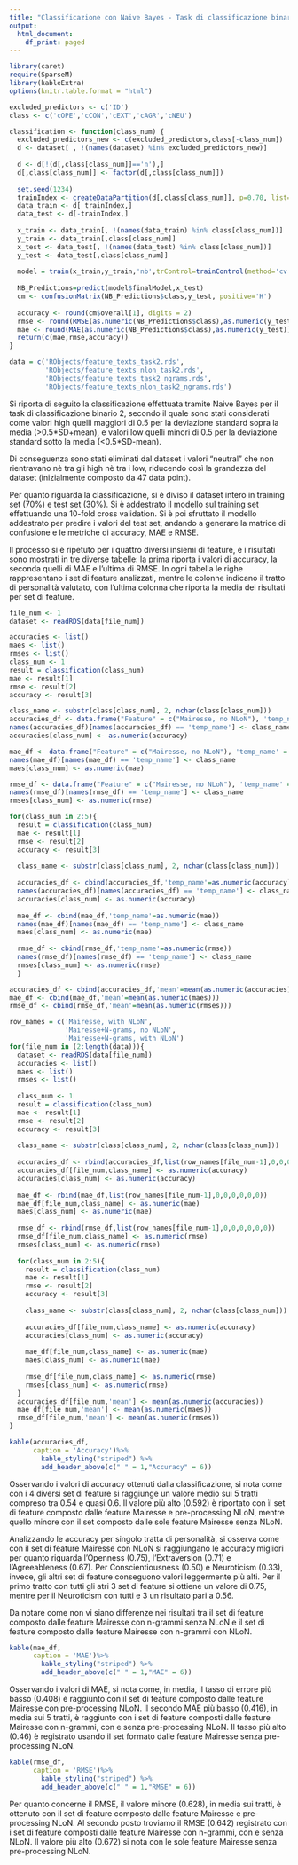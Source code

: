 ```yaml
---
title: "Classificazione con Naive Bayes - Task di classificazione binario 2"
output:
  html_document:
    df_print: paged
---
```

```r
library(caret)
require(SparseM)
library(kableExtra)
options(knitr.table.format = "html")

excluded_predictors <- c('ID')
class <- c('cOPE','cCON','cEXT','cAGR','cNEU')

classification <- function(class_num) {
  excluded_predictors_new <- c(excluded_predictors,class[-class_num])
  d <- dataset[ , !(names(dataset) %in% excluded_predictors_new)]
    
  d <- d[!(d[,class[class_num]]=='n'),]
  d[,class[class_num]] <- factor(d[,class[class_num]])
  
  set.seed(1234)
  trainIndex <- createDataPartition(d[,class[class_num]], p=0.70, list=FALSE)
  data_train <- d[ trainIndex,]
  data_test <- d[-trainIndex,]
    
  x_train <- data_train[, !(names(data_train) %in% class[class_num])]
  y_train <- data_train[,class[class_num]]
  x_test <- data_test[, !(names(data_test) %in% class[class_num])]
  y_test <- data_test[,class[class_num]]
    
  model = train(x_train,y_train,'nb',trControl=trainControl(method='cv',number=10))
    
  NB_Predictions=predict(model$finalModel,x_test)
  cm <- confusionMatrix(NB_Predictions$class,y_test, positive='H')
  
  accuracy <- round(cm$overall[1], digits = 2)
  rmse <- round(RMSE(as.numeric(NB_Predictions$class),as.numeric(y_test)),2)
  mae <- round(MAE(as.numeric(NB_Predictions$class),as.numeric(y_test)),2)
  return(c(mae,rmse,accuracy))
}	

data = c('RObjects/feature_texts_task2.rds',
         'RObjects/feature_texts_nlon_task2.rds',
         'RObjects/feature_texts_task2_ngrams.rds',
         'RObjects/feature_texts_nlon_task2_ngrams.rds')
```

Si riporta di seguito la classificazione effettuata tramite Naive Bayes per il task di classificazione binario 2, secondo il quale sono stati considerati come valori high quelli maggiori di 0.5 per la deviazione standard sopra la media (>0.5\*SD+mean), e valori low quelli minori di 0.5 per la deviazione standard sotto la media (<0.5*SD-mean).

Di conseguenza sono stati eliminati dal dataset i valori "neutral" che non rientravano nè tra gli high nè tra i low, riducendo così la grandezza del dataset (inizialmente composto da 47 data point).

Per quanto riguarda la classificazione, si è diviso il dataset intero in training set (70%) e test set (30%). Si è addestrato il modello sul training set effettuando una 10-fold cross validation. Si è poi sfruttato il modello addestrato per predire i valori del test set, andando a generare la matrice di confusione e le metriche di accuracy, MAE e RMSE.

Il processo si è ripetuto per i quattro diversi insiemi di feature, e i risultati sono mostrati in tre diverse tabelle: la prima riporta i valori di accuracy, la seconda quelli di MAE e l'ultima di RMSE. In ogni tabella le righe rappresentano i set di feature analizzati, mentre le colonne indicano il tratto di personalità valutato, con l'ultima colonna che riporta la media dei risultati per set di feature.

```r
file_num <- 1
dataset <- readRDS(data[file_num])

accuracies <- list()
maes <- list()
rmses <- list()
class_num <- 1
result = classification(class_num)
mae <- result[1]
rmse <- result[2]
accuracy <- result[3]

class_name <- substr(class[class_num], 2, nchar(class[class_num]))
accuracies_df <- data.frame("Feature" = c("Mairesse, no NLoN"), 'temp_name' = as.numeric(accuracy), stringsAsFactors = F)
names(accuracies_df)[names(accuracies_df) == 'temp_name'] <- class_name
accuracies[class_num] <- as.numeric(accuracy)

mae_df <- data.frame("Feature" = c("Mairesse, no NLoN"), 'temp_name' = as.numeric(mae), stringsAsFactors = F)
names(mae_df)[names(mae_df) == 'temp_name'] <- class_name
maes[class_num] <- as.numeric(mae)

rmse_df <- data.frame("Feature" = c("Mairesse, no NLoN"), 'temp_name' = as.numeric(rmse), stringsAsFactors = F)
names(rmse_df)[names(rmse_df) == 'temp_name'] <- class_name
rmses[class_num] <- as.numeric(rmse)

for(class_num in 2:5){
  result = classification(class_num)
  mae <- result[1]
  rmse <- result[2]
  accuracy <- result[3]
  
  class_name <- substr(class[class_num], 2, nchar(class[class_num]))
  
  accuracies_df <- cbind(accuracies_df,'temp_name'=as.numeric(accuracy))
  names(accuracies_df)[names(accuracies_df) == 'temp_name'] <- class_name
  accuracies[class_num] <- as.numeric(accuracy)
  
  mae_df <- cbind(mae_df,'temp_name'=as.numeric(mae))
  names(mae_df)[names(mae_df) == 'temp_name'] <- class_name
  maes[class_num] <- as.numeric(mae)
  
  rmse_df <- cbind(rmse_df,'temp_name'=as.numeric(rmse))
  names(rmse_df)[names(rmse_df) == 'temp_name'] <- class_name
  rmses[class_num] <- as.numeric(rmse)
  }

accuracies_df <- cbind(accuracies_df,'mean'=mean(as.numeric(accuracies)))
mae_df <- cbind(mae_df,'mean'=mean(as.numeric(maes)))
rmse_df <- cbind(rmse_df,'mean'=mean(as.numeric(rmses)))

row_names = c('Mairesse, with NLoN',
              'Mairesse+N-grams, no NLoN',
              'Mairesse+N-grams, with NLoN')
for(file_num in (2:length(data))){
  dataset <- readRDS(data[file_num])
  accuracies <- list()
  maes <- list()
  rmses <- list()
  
  class_num <- 1
  result = classification(class_num)
  mae <- result[1]
  rmse <- result[2]
  accuracy <- result[3]
  
  class_name <- substr(class[class_num], 2, nchar(class[class_num]))
  
  accuracies_df <- rbind(accuracies_df,list(row_names[file_num-1],0,0,0,0,0,0))
  accuracies_df[file_num,class_name] <- as.numeric(accuracy)
  accuracies[class_num] <- as.numeric(accuracy)
  
  mae_df <- rbind(mae_df,list(row_names[file_num-1],0,0,0,0,0,0))
  mae_df[file_num,class_name] <- as.numeric(mae)
  maes[class_num] <- as.numeric(mae)
  
  rmse_df <- rbind(rmse_df,list(row_names[file_num-1],0,0,0,0,0,0))
  rmse_df[file_num,class_name] <- as.numeric(rmse)
  rmses[class_num] <- as.numeric(rmse)
  
  for(class_num in 2:5){
    result = classification(class_num)
    mae <- result[1]
    rmse <- result[2]
    accuracy <- result[3]
    
    class_name <- substr(class[class_num], 2, nchar(class[class_num]))
    
    accuracies_df[file_num,class_name] <- as.numeric(accuracy)
    accuracies[class_num] <- as.numeric(accuracy)
    
    mae_df[file_num,class_name] <- as.numeric(mae)
    maes[class_num] <- as.numeric(mae)
    
    rmse_df[file_num,class_name] <- as.numeric(rmse)
    rmses[class_num] <- as.numeric(rmse)
  }
  accuracies_df[file_num,'mean'] <- mean(as.numeric(accuracies))
  mae_df[file_num,'mean'] <- mean(as.numeric(maes))
  rmse_df[file_num,'mean'] <- mean(as.numeric(rmses))
}
```

```r
kable(accuracies_df, 
      caption = 'Accuracy')%>%
        kable_styling("striped") %>%
        add_header_above(c(" " = 1,"Accuracy" = 6))
```

Osservando i valori di accuracy ottenuti dalla classificazione, si nota come con i 4 diversi set di feature si raggiunge un valore medio sui 5 tratti compreso tra 0.54 e quasi 0.6. Il valore più alto (0.592) è riportato con ìl set di feature composto dalle feature Mairesse e pre-processing NLoN, mentre quello minore con il set composto dalle sole feature Mairesse senza NLoN.

Analizzando le accuracy per singolo tratta di personalità, si osserva come con il set di feature Mairesse con NLoN si raggiungano le accuracy migliori per quanto riguarda l'Openness (0.75), l'Extraversion (0.71) e l'Agreeableness (0.67). Per Conscientiousness (0.50) e Neuroticism (0.33), invece, gli altri set di feature conseguono valori leggermente più alti. Per il primo tratto con tutti gli atri 3 set di feature si ottiene un valore di 0.75, mentre per il Neuroticism con tutti e 3 un risultato pari a 0.56. 

Da notare come non vi siano differenze nei risultati tra il set di feature composto dalle feature Mairesse con n-grammi senza NLoN e il set di feature composto dalle feature Mairesse con n-grammi con NLoN.

```r
kable(mae_df, 
      caption = 'MAE')%>%
        kable_styling("striped") %>%
        add_header_above(c(" " = 1,"MAE" = 6))
```

Osservando i valori di MAE, si nota come, in media, il tasso di errore più basso (0.408) è raggiunto con il set di feature composto dalle feature Mairesse con pre-processing NLoN. Il secondo MAE più basso (0.416), in media sui 5 tratti, è raggiunto con i set di feature composti dalle feature Mairesse con n-grammi, con e senza pre-processing NLoN. Il tasso più alto (0.46) è registrato usando il set formato dalle feature Mairesse senza pre-processing NLoN.

```r
kable(rmse_df, 
      caption = 'RMSE')%>%
        kable_styling("striped") %>%
        add_header_above(c(" " = 1,"RMSE" = 6))
```

Per quanto concerne il RMSE, il valore minore (0.628), in media sui tratti, è ottenuto con il set di feature composto dalle feature Mairesse e pre-processing NLoN. Al secondo posto troviamo il RMSE (0.642) registrato con i set di feature composti dalle feature Mairesse con n-grammi, con e senza NLoN. Il valore più alto (0.672) si nota con le sole feature Mairesse senza pre-processing NLoN.
